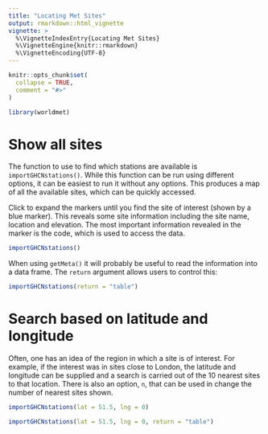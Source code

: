 ```yaml
---
title: "Locating Met Sites"
output: rmarkdown::html_vignette
vignette: >
  %\VignetteIndexEntry{Locating Met Sites}
  %\VignetteEngine{knitr::rmarkdown}
  %\VignetteEncoding{UTF-8}
---
```


```r
knitr::opts_chunk$set(
  collapse = TRUE,
  comment = "#>"
)
```

```r
library(worldmet)
```

# Show all sites

The function to use to find which stations are available is `importGHCNstations()`. While this function can be run using different options, it can be easiest to run it without any options. This produces a map of all the available sites, which can be quickly accessed.

Click to expand the markers until you find the site of interest (shown by a blue marker). This reveals some site information including the site name, location and elevation. The most important information revealed in the marker is the code, which is used to access the data.

```r
importGHCNstations()
```

When using `getMeta()` it will probably be useful to read the information into a data frame. The `return` argument allows users to control this:

```r
importGHCNstations(return = "table")
```

# Search based on latitude and longitude

Often, one has an idea of the region in which a site is of interest. For example, if the interest was in sites close to London, the latitude and longitude can be supplied and a search is carried out of the 10 nearest sites to that location. There is also an option, `n`, that can be used in change the number of nearest sites shown.

```r
importGHCNstations(lat = 51.5, lng = 0)
```

```r
importGHCNstations(lat = 51.5, lng = 0, return = "table")
```

